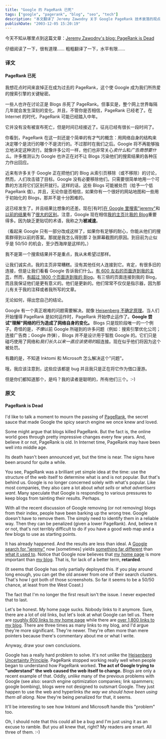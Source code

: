 ---
title: "Google 的 PageRank 已死"
tags: ["google", "pagerank", "blog", "seo", "tech"]
description: "本文翻译了 Jeremy Zawodny 关于 Google PageRank 技术衰落的观点，讨论了博客内容如何改变了搜索引擎索引机制，以及 Google 可能对博客内容进行降权的现象。文章通过一个实例分析，说明 Google 搜索结果的变化，揭示了搜索引擎优化与网络生态之间的互相影响关系。"
publishDate: "2003-12-05 15:20:19"
---

今天不知从哪里点到这篇文章：[Jeremy Zawodny's blog: PageRank is Dead](http://jeremy.zawodny.com/blog/archives/000751.html)

仔细阅读了一下，很有道理……
粗粗翻译了一下，水平有限……

### 译文

#### PageRank 已死

我想花点时间来哀悼正在成为过去的 PageRank，这个使 Google 成为我们所热爱的搜索引擎的关键秘密。

一些人也许在讨论正是 Blogs 杀死了 PageRank。但事实是，整个网上世界每隔几年就会发生深刻的变化。并且，不管你是否相信，PageRank 已经老了。在 Internet 的时代，PageRank 可能已经踏入中年。

它并没有没有被宣布死亡，但是时间已经接近了。征兆已经有很长一段时间了。

你看到，PageRank 在这一刻还是个简单的有才气的概念：用网络自身的结构来决定哪个是流行的哪个不是流行的。不过那时在我们之后。Google 将不再能够独立地决定这种流行。就像许多公司一样，他们也非常关心*卖什么*和*广告商想要什么*。许多推测认为 Google 也许正在对不让 Blogs 污染他们的搜索结果的各种压力作出回应。

近来有许多关于 Google 正在把他们的 Blog 从索引页移除（或不移除）的讨论，然而，人们攻击错了目标。Google 没有必要移除他们。只需要很简单地用一个可靠的方法将它们区别开就行。这样的话，这些 Blogs 可能被处罚（给予一个低 PageRank 值）。并且，无论你是否相信，如果你有一个很好的网站地图和一些用于初始化的 Blogs，那并不是十分困难的。

这已经发生了。并且结果比想象的还差。现在[有时][在 Google 里搜索"jeremy"](http://www.google.com/search?q=jeremy)和[以前的结果](http://jeremy.zawodny.com/images/google-jeremy-old.png)有了[很大的区别](http://jeremy.zawodny.com/images/google-jeremy-new.png)。注意，Google 现在相信[我的主页](http://jeremy.zawodny.com/)比[我的 Blog](http://jeremy.zawodny.com/blog/)重要得多。因为缺乏更贴切的术语，我称之为**被减速**。

（看起来 Google 只有一部分改成这样了，如果你有足够的耐心，你能从他们的搜索群得到以前的答案。那就是我怎么得到那 2 张屏幕截图的原因。到目前为止似乎是 50/50 的机会，至少西海岸是这样的。）

我不是第一个搜索结果并不是重点，我从未希望过那样。

让我们诚实点。我的主页非常糟糕。没有其他任何人连接到它。肯定，有很多旧的连接，但是让我们看看 Google 告诉我们什么。[有 600 左右的页面连到我的主页](http://www.google.com/search?q=link%3Ahttp%3A%2F%2Fjeremy.zawodny.com%2F)，然而，[有超过 1800 个页面连到我的 Blog](http://www.google.com/search?q=link%3Ahttp%3A%2F%2Fjeremy.zawodny.com%2Fblog%2F)。有三倍的页面连接到我的 Blog，而且我保证他们是更有意义的。他们是更新的。他们常常不仅仅是指示器，因为那儿有关于我的注释或者我所写的文章。

无论如何，得出您自己的结论。

Google 有一个真正艰难的问题需要解决。就像 [Heisenberg 不确定原理](http://zebu.uoregon.edu/~imamura/208/jan27/hup.html)。当人们开始懂得 PageRank 是如何运作时，PageRank 开始停止运作了。**Google 尝试"理解"网络的行为造成了网络自身的变化。** Blogs 只是现阶段唯一的一个例子。奇怪的是，*不像*以前 Google 所碰到的许多问题（例如：搜索引擎优化公司；连接广告商；Google 炸弹），Blogs 并不是设计用于智胜 Google 的。它们只是碰巧使用了网络和*我们长久以来一直应该使用的*超连接。现在似乎他们将因为这个被处罚。

有趣的是，不知道 Inktomi 和 Microsoft 怎么解决这个"问题"。

哦，我应该注意到，这些应该都是 bug 并且我只是正在将它作为借口漫游。

但是你们都知道那个，是吗？我的读者是聪明的，所有他们三个。:-)

### 原文

#### PageRank is Dead

I'd like to talk a moment to mourn the passing of [PageRank](http://www.google.com/technology/), the secret sauce that made Google the spicy search engine we once knew and loved.

Some might argue that blogs killed PageRank. But the fact is, the online world goes through pretty impressive changes every few years. And, believe it or not, PageRank is old. In Internet time, PageRank may have been well into middle age.

Its death hasn't been announced yet, but the time is near. The signs have been around for quite a while.

You see, PageRank was a brilliant yet simple idea at the time: use the structure of the web itself to determine what is and is not popular. But that's behind us. Google is no longer concerned solely with what's popular. Like most companies, they also care a lot about *what sells* or *what advertisers want*. Many speculate that Google is responding to various pressures to keep blogs from tainting their results. Perhaps.

With all the recent discussion of Google removing (or not removing) blogs from their index, people have been barking up the wrong tree. Google doesn't have to remove them. The simply need to identify them in a reliable way. Then they can be penalized (given a lower PageRank). And, believe it or not, that's not terribly difficult to do if you have a good web map and a few blogs to use as starting points.

It has already happened. And the results are less than ideal. A [Google search for "jeremy"](http://www.google.com/search?q=jeremy) now [sometimes] yields [something far different](http://jeremy.zawodny.com/images/google-jeremy-new.png) than [what it used to](http://jeremy.zawodny.com/images/google-jeremy-old.png). Notice that Google now believes that [my home page](http://jeremy.zawodny.com/) is more important than [my blog](http://jeremy.zawodny.com/blog/). That is, for lack of a better term, **retarded**.

(It seems that Google has only partially deployed this. If you play around long enough, you can get the old answer from one of their search clusters. That's how I got both of those screenshots. So far it seems to be a 50/50 chance, at least from the West Coast.)

The fact that I'm no longer the first result isn't the issue. I never expected that to last.

Let's be honest. My home page sucks. Nobody links to it anymore. Sure, there are a lot of old links, but let's look at what Google can tell us. There are [roughly 600 links to my home page](http://www.google.com/search?q=link%3Ahttp%3A%2F%2Fjeremy.zawodny.com%2F) while there are [over 1,800 links to my blog](http://www.google.com/search?q=link%3Ahttp%3A%2F%2Fjeremy.zawodny.com%2Fblog%2F). There are three times as many links to my blog, and I'd argue they're more significant. They're newer. They're often more than mere pointers because there's commentary about me or what I write.

Anyway, draw your own conclusions.

Google has a really hard problem to solve. It's not unlike the [Heisenberg Uncertainty Principle](http://zebu.uoregon.edu/~imamura/208/jan27/hup.html). PageRank stopped working really well when people began to understand how PageRank worked. **The act of Google trying to "understand" the web caused the web itself to change.** Blogs are only a recent example of that. Oddly, *unlike* many of the previous problems with Google (see also: search engine optimization companies; link spammers; google bombing), blogs were not designed to outsmart Google. They just happen to use the web and hyperlinks *the way we should have been using them all along*. Now they're being penalized for that, it seems.

It'll be interesting to see how Inktomi and Microsoft handle this "problem" too.

Oh, I should note that this could all be a bug and I'm just using it as an excuse to ramble. But you all knew that, right? My readers are smart. All three of them. :-)
